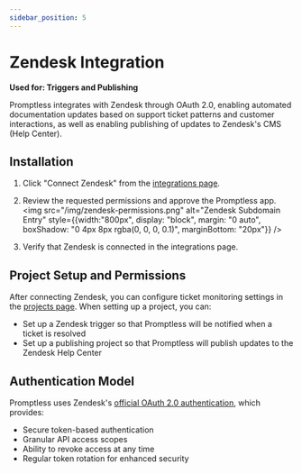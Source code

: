 ```yaml
---
sidebar_position: 5
---
```


# Zendesk Integration

**Used for: Triggers and Publishing**

Promptless integrates with Zendesk through OAuth 2.0, enabling automated documentation updates based on support ticket patterns and customer interactions, as well as enabling publishing of updates to Zendesk's CMS (Help Center).

## Installation

1. Click "Connect Zendesk" from the [integrations page](https://app.gopromptless.ai/integrations).

2. Review the requested permissions and approve the Promptless app.
<img src="/img/zendesk-permissions.png" alt="Zendesk Subdomain Entry" style={{width:"800px", display: "block", margin: "0 auto", boxShadow: "0 4px 8px rgba(0, 0, 0, 0.1)", marginBottom: "20px"}} />

3. Verify that Zendesk is connected in the integrations page.

## Project Setup and Permissions

After connecting Zendesk, you can configure ticket monitoring settings in the [projects page](https://app.gopromptless.ai/projects). When setting up a project, you can: 

- Set up a Zendesk trigger so that Promptless will be notified when a ticket is resolved
- Set up a publishing project so that Promptless will publish updates to the Zendesk Help Center 

## Authentication Model

Promptless uses Zendesk's [official OAuth 2.0 authentication](https://developer.zendesk.com/api-reference/ticketing/introduction/#security-and-authentication), which provides:

- Secure token-based authentication
- Granular API access scopes
- Ability to revoke access at any time
- Regular token rotation for enhanced security
